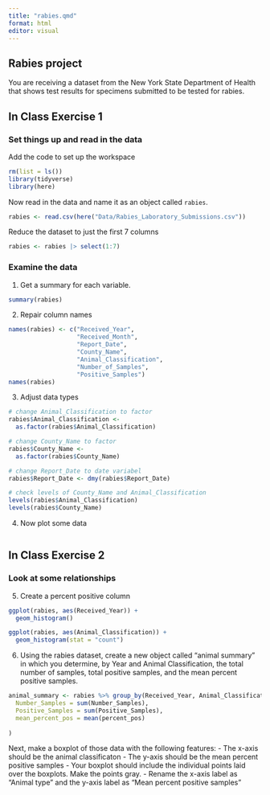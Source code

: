```yaml
---
title: "rabies.qmd"
format: html
editor: visual
---
```


## Rabies project

You are receiving a dataset from the New York State Department of Health that shows test results for specimens submitted to be tested for rabies.

## In Class Exercise 1

### Set things up and read in the data

Add the code to set up the workspace

```r
rm(list = ls())
library(tidyverse)
library(here)
```

Now read in the data and name it as an object called `rabies`.

```r
rabies <- read.csv(here("Data/Rabies_Laboratory_Submissions.csv"))
```

Reduce the dataset to just the first 7 columns

```r
rabies <- rabies |> select(1:7)
```

### Examine the data

1.  Get a summary for each variable.

```r
summary(rabies)
```

2.  Repair column names

```r
names(rabies) <- c("Received_Year", 
                   "Received_Month", 
                   "Report_Date", 
                   "County_Name", 
                   "Animal_Classification", 
                   "Number_of_Samples", 
                   "Positive_Samples")
names(rabies)
```

3.  Adjust data types

```r
# change Animal_Classification to factor
rabies$Animal_Classification <-
  as.factor(rabies$Animal_Classification)

# change County_Name to factor
rabies$County_Name <-
  as.factor(rabies$County_Name)

# change Report_Date to date variabel
rabies$Report_Date <- dmy(rabies$Report_Date)

# check levels of County_Name and Animal_Classification
levels(rabies$Animal_Classification)
levels(rabies$County_Name)
```

4.  Now plot some data

```r

```

## In Class Exercise 2

### Look at some relationships

5.  Create a percent positive column

```r
ggplot(rabies, aes(Received_Year)) +
  geom_histogram()

ggplot(rabies, aes(Animal_Classification)) +
  geom_histogram(stat = "count")
```

6.  Using the rabies dataset, create a new object called "animal summary" in which you determine, by Year and Animal Classification, the total number of samples, total positive samples, and the mean percent positive samples.

```r
animal_summary <- rabies %>% group_by(Received_Year, Animal_Classification) %>% summarise(
  Number_Samples = sum(Number_Samples),
  Positive_Samples = sum(Positive_Samples),
  mean_percent_pos = mean(percent_pos)
  
)


```

Next, make a boxplot of those data with the following features: - The x-axis should be the animal classificaton - The y-axis should be the mean percent positive samples - Your boxplot should include the individual points laid over the boxplots. Make the points gray. - Rename the x-axis label as "Animal type" and the y-axis label as "Mean percent positive samples"

```r

```
